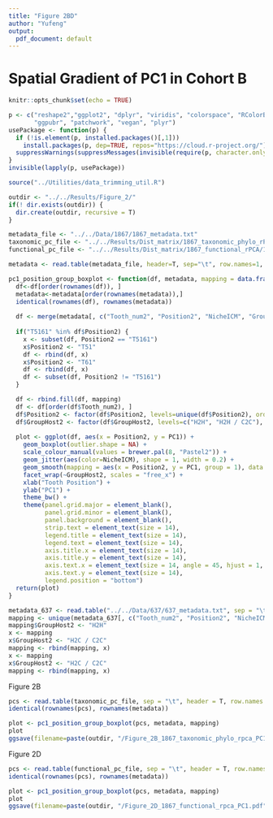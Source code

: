 ```yaml
---
title: "Figure 2BD"
author: "Yufeng"
output:
  pdf_document: default
---
```


# Spatial Gradient of PC1 in Cohort B

```r
knitr::opts_chunk$set(echo = TRUE)

p <- c("reshape2","ggplot2", "dplyr", "viridis", "colorspace", "RColorBrewer", "cowplot", "grid", "gridExtra", "gtable",
       "ggpubr", "patchwork", "vegan", "plyr")
usePackage <- function(p) {
  if (!is.element(p, installed.packages()[,1]))
    install.packages(p, dep=TRUE, repos="https://cloud.r-project.org/")
  suppressWarnings(suppressMessages(invisible(require(p, character.only=TRUE))))
}
invisible(lapply(p, usePackage))

source("../Utilities/data_trimming_util.R")

outdir <- "../../Results/Figure_2/"
if(! dir.exists(outdir)) {
  dir.create(outdir, recursive = T)
}
```

```r
metadata_file <- "../../Data/1867/1867_metadata.txt" 
taxonomic_pc_file <- "../../Results/Dist_matrix/1867_taxonomic_phylo_rPCA/1867_taxonomic_phylo_rpca_sample_coordinates.tsv"
functional_pc_file <- "../../Results/Dist_matrix/1867_functional_rPCA/1867_functional_rpca_sample_coordinates.tsv"

metadata <- read.table(metadata_file, header=T, sep="\t", row.names=1, quote="", comment.char="")
```

```r
pc1_position_group_boxplot <- function(df, metadata, mapping = data.frame()) {
  df<-df[order(rownames(df)), ]
  metadata<-metadata[order(rownames(metadata)),]
  identical(rownames(df), rownames(metadata))
  
  df <- merge(metadata[, c("Tooth_num2", "Position2", "NicheICM", "GroupHost2", "UL")], df, by="row.names", all=FALSE)
  
  if("T5161" %in% df$Position2) {
    x <- subset(df, Position2 == "T5161")
    x$Position2 <- "T51"
    df <- rbind(df, x)
    x$Position2 <- "T61"
    df <- rbind(df, x)
    df <- subset(df, Position2 != "T5161")
  }

  df <- rbind.fill(df, mapping)
  df <- df[order(df$Tooth_num2), ]
  df$Position2 <- factor(df$Position2, levels=unique(df$Position2), order = T)
  df$GroupHost2 <- factor(df$GroupHost2, levels=c("H2H", "H2H / C2C"), ordered = T)
  
  plot <- ggplot(df, aes(x = Position2, y = PC1)) +
    geom_boxplot(outlier.shape = NA) +
    scale_colour_manual(values = brewer.pal(8, "Pastel2")) +
    geom_jitter(aes(color=NicheICM), shape = 1, width = 0.2) +
    geom_smooth(mapping = aes(x = Position2, y = PC1, group = 1), data = subset(df, GroupHost2 == "H2H" & UL == "Upper_teeth"), method = "loess", se=TRUE) + 
    facet_wrap(~GroupHost2, scales = "free_x") +
    xlab("Tooth Position") + 
    ylab("PC1") + 
    theme_bw() + 
    theme(panel.grid.major = element_blank(),
          panel.grid.minor = element_blank(),
          panel.background = element_blank(),
          strip.text = element_text(size = 14),
          legend.title = element_text(size = 14), 
          legend.text = element_text(size = 14),
          axis.title.x = element_text(size = 14),
          axis.title.y = element_text(size = 14),
          axis.text.x = element_text(size = 14, angle = 45, hjust = 1, vjust = 1),
          axis.text.y = element_text(size = 14),
          legend.position = "bottom")
  return(plot)
}
```

```r
metadata_637 <- read.table("../../Data/637/637_metadata.txt", sep = "\t", header = T, row.names = 1)
mapping <- unique(metadata_637[, c("Tooth_num2", "Position2", "NicheICM", "UL")])
mapping$GroupHost2 <- "H2H"
x <- mapping
x$GroupHost2 <- "H2C / C2C"
mapping <- rbind(mapping, x)
x <- mapping
x$GroupHost2 <- "H2C / C2C"
mapping <- rbind(mapping, x)
```

Figure 2B
```r
pcs <- read.table(taxonomic_pc_file, sep = "\t", header = T, row.names = 1)
identical(rownames(pcs), rownames(metadata))

plot <- pc1_position_group_boxplot(pcs, metadata, mapping)
plot
ggsave(filename=paste(outdir, "/Figure_2B_1867_taxonomic_phylo_rpca_PC1.pdf", sep=""), plot=plot, width=10, height=3.5)
```

Figure 2D
```r
pcs <- read.table(functional_pc_file, sep = "\t", header = T, row.names = 1)
identical(rownames(pcs), rownames(metadata))

plot <- pc1_position_group_boxplot(pcs, metadata, mapping)
plot
ggsave(filename=paste(outdir, "/Figure_2D_1867_functional_rpca_PC1.pdf", sep=""), plot=plot, width=10, height=3.5)
```